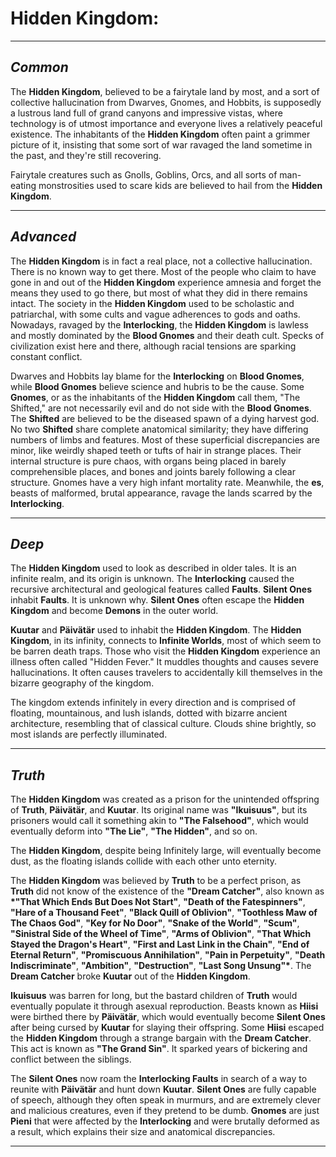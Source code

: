 # **Hidden Kingdom:**

---

## _Common_

The **Hidden Kingdom**, believed to be a fairytale land by most, and a sort of collective hallucination from Dwarves, Gnomes, and Hobbits, is supposedly a lustrous land full of grand canyons and impressive vistas, where technology is of utmost importance and everyone lives a relatively peaceful existence. The inhabitants of the **Hidden Kingdom** often paint a grimmer picture of it, insisting that some sort of war ravaged the land sometime in the past, and they're still recovering.

Fairytale creatures such as Gnolls, Goblins, Orcs, and all sorts of man-eating monstrosities used to scare kids are believed to hail from the **Hidden Kingdom**.

---

## _Advanced_

The **Hidden Kingdom** is in fact a real place, not a collective hallucination. There is no known way to get there. Most of the people who claim to have gone in and out of the **Hidden Kingdom** experience amnesia and forget the means they used to go there, but most of what they did in there remains intact. The society in the **Hidden Kingdom** used to be scholastic and patriarchal, with some cults and vague adherences to gods and oaths. Nowadays, ravaged by the **Interlocking**, the **Hidden Kingdom** is lawless and mostly dominated by the **Blood Gnomes** and their death cult. Specks of civilization exist here and there, although racial tensions are sparking constant conflict.

Dwarves and Hobbits lay blame for the **Interlocking** on **Blood Gnomes**, while **Blood Gnomes** believe science and hubris to be the cause. Some **Gnomes**, or as the inhabitants of the **Hidden Kingdom** call them, "The Shifted," are not necessarily evil and do not side with the **Blood Gnomes**. The **Shifted** are believed to be the diseased spawn of a dying harvest god. No two **Shifted** share complete anatomical similarity; they have differing numbers of limbs and features. Most of these superficial discrepancies are minor, like weirdly shaped teeth or tufts of hair in strange places. Their internal structure is pure chaos, with organs being placed in barely comprehensible places, and bones and joints barely following a clear structure. Gnomes have a very high infant mortality rate. Meanwhile, the **es**, beasts of malformed, brutal appearance, ravage the lands scarred by the **Interlocking**.

---

## _Deep_

The **Hidden Kingdom** used to look as described in older tales. It is an infinite realm, and its origin is unknown. The **Interlocking** caused the recursive architectural and geological features called **Faults**. **Silent Ones** inhabit **Faults**. It is unknown why. **Silent Ones** often escape the **Hidden Kingdom** and become **Demons** in the outer world.

**Kuutar** and **Päivätär** used to inhabit the **Hidden Kingdom**. The **Hidden Kingdom**, in its infinity, connects to **Infinite Worlds**, most of which seem to be barren death traps. Those who visit the **Hidden Kingdom** experience an illness often called "Hidden Fever." It muddles thoughts and causes severe hallucinations. It often causes travelers to accidentally kill themselves in the bizarre geography of the kingdom.

The kingdom extends infinitely in every direction and is comprised of floating, mountainous, and lush islands, dotted with bizarre ancient architecture, resembling that of classical culture. Clouds shine brightly, so most islands are perfectly illuminated.

---

## _Truth_

The **Hidden Kingdom** was created as a prison for the unintended offspring of **Truth**, **Päivätär**, and **Kuutar**. Its original name was **"Ikuisuus"**, but its prisoners would call it something akin to **"The Falsehood"**, which would eventually deform into **"The Lie"**, **"The Hidden"**, and so on.

The **Hidden Kingdom**, despite being Infinitely large, will eventually become dust, as the floating islands collide with each other unto eternity.

The **Hidden Kingdom** was believed by **Truth** to be a perfect prison, as **Truth** did not know of the existence of the **"Dream Catcher"**, also known as **\*"That Which Ends But Does Not Start"**, **"Death of the Fatespinners"**, **"Hare of a Thousand Feet"**, **"Black Quill of Oblivion"**, **"Toothless Maw of The Chaos God"**, **"Key for No Door"**, **"Snake of the World"**, **"Scum"**, **"Sinistral Side of the Wheel of Time"**, **"Arms of Oblivion"**, **"That Which Stayed the Dragon's Heart"**, **"First and Last Link in the Chain"**, **"End of Eternal Return"**, **"Promiscuous Annihilation"**, **"Pain in Perpetuity"**, **"Death Indiscriminate"**, **"Ambition"**, **"Destruction"**, **"Last Song Unsung"\***.
The **Dream Catcher** broke **Kuutar** out of the **Hidden Kingdom**.

**Ikuisuus** was barren for long, but the bastard children of **Truth** would eventually populate it through asexual reproduction. Beasts known as **Hiisi** were birthed there by **Päivätär**, which would eventually become **Silent Ones** after being cursed by **Kuutar** for slaying their offspring. Some **Hiisi** escaped the **Hidden Kingdom** through a strange bargain with the **Dream Catcher**. This act is known as **"The Grand Sin"**. It sparked years of bickering and conflict between the siblings.

The **Silent Ones** now roam the **Interlocking Faults** in search of a way to reunite with **Päivätär** and hunt down **Kuutar**. **Silent Ones** are fully capable of speech, although they often speak in murmurs, and are extremely clever and malicious creatures, even if they pretend to be dumb. **Gnomes** are just **Pieni** that were affected by the **Interlocking** and were brutally deformed as a result, which explains their size and anatomical discrepancies.

---
